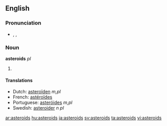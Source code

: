 {{also|Asteroids}}
==English==

===Pronunciation===
* {{enPR|ăs'tə-roidz"}}, {{IPA|/ˈæstəˌroɪdz/}}, {{SAMPA|/"{st@%roIdz/}}

===Noun===
'''asteroids''' ''pl''

# {{plural of| [[asteroid]]}}

====Translations====
* Dutch: [[asteroïden]] ''m,pl''
* French: [[astéroïdes]] {{p}}
* Portuguese: [[asteróides]] ''m,pl''
* Swedish: [[asteroider]] ''n pl''

[[ar:asteroids]]
[[hu:asteroids]]
[[ja:asteroids]]
[[sv:asteroids]]
[[ta:asteroids]]
[[vi:asteroids]]